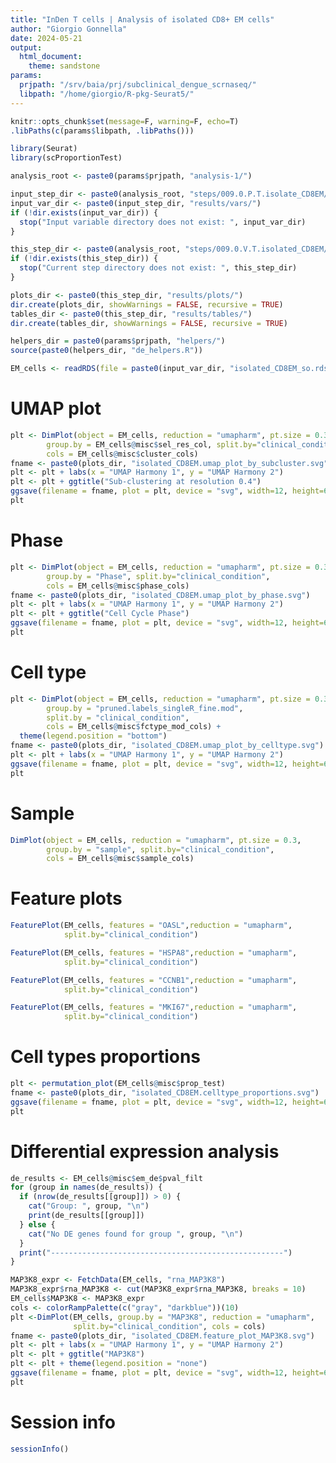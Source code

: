 ```yaml
---
title: "InDen T cells | Analysis of isolated CD8+ EM cells"
author: "Giorgio Gonnella"
date: 2024-05-21
output:
  html_document:
    theme: sandstone
params:
  prjpath: "/srv/baia/prj/subclinical_dengue_scrnaseq/"
  libpath: "/home/giorgio/R-pkg-Seurat5/"
---
```


```r
knitr::opts_chunk$set(message=F, warning=F, echo=T)
.libPaths(c(params$libpath, .libPaths()))

library(Seurat)
library(scProportionTest)

analysis_root <- paste0(params$prjpath, "analysis-1/")

input_step_dir <- paste0(analysis_root, "steps/009.0.P.T.isolate_CD8EM/")
input_var_dir <- paste0(input_step_dir, "results/vars/")
if (!dir.exists(input_var_dir)) {
  stop("Input variable directory does not exist: ", input_var_dir)
}

this_step_dir <- paste0(analysis_root, "steps/009.0.V.T.isolated_CD8EM/")
if (!dir.exists(this_step_dir)) {
  stop("Current step directory does not exist: ", this_step_dir)
}

plots_dir <- paste0(this_step_dir, "results/plots/")
dir.create(plots_dir, showWarnings = FALSE, recursive = TRUE)
tables_dir <- paste0(this_step_dir, "results/tables/")
dir.create(tables_dir, showWarnings = FALSE, recursive = TRUE)

helpers_dir = paste0(params$prjpath, "helpers/")
source(paste0(helpers_dir, "de_helpers.R"))
```

```r
EM_cells <- readRDS(file = paste0(input_var_dir, "isolated_CD8EM_so.rds"))
```

# UMAP plot

```r
plt <- DimPlot(object = EM_cells, reduction = "umapharm", pt.size = 0.3,
        group.by = EM_cells@misc$sel_res_col, split.by="clinical_condition",
        cols = EM_cells@misc$cluster_cols)
fname <- paste0(plots_dir, "isolated_CD8EM.umap_plot_by_subcluster.svg")
plt <- plt + labs(x = "UMAP Harmony 1", y = "UMAP Harmony 2")
plt <- plt + ggtitle("Sub-clustering at resolution 0.4")
ggsave(filename = fname, plot = plt, device = "svg", width=12, height=6)
plt
```

# Phase

```r
plt <- DimPlot(object = EM_cells, reduction = "umapharm", pt.size = 0.3,
        group.by = "Phase", split.by="clinical_condition",
        cols = EM_cells@misc$phase_cols)
fname <- paste0(plots_dir, "isolated_CD8EM.umap_plot_by_phase.svg")
plt <- plt + labs(x = "UMAP Harmony 1", y = "UMAP Harmony 2")
plt <- plt + ggtitle("Cell Cycle Phase")
ggsave(filename = fname, plot = plt, device = "svg", width=12, height=6)
plt
```

# Cell type

```r
plt <- DimPlot(object = EM_cells, reduction = "umapharm", pt.size = 0.3,
        group.by = "pruned.labels_singleR_fine.mod",
        split.by = "clinical_condition",
        cols = EM_cells@misc$fctype_mod_cols) +
  theme(legend.position = "bottom")
fname <- paste0(plots_dir, "isolated_CD8EM.umap_plot_by_celltype.svg")
plt <- plt + labs(x = "UMAP Harmony 1", y = "UMAP Harmony 2")
ggsave(filename = fname, plot = plt, device = "svg", width=12, height=6)
plt
```

# Sample

```r
DimPlot(object = EM_cells, reduction = "umapharm", pt.size = 0.3,
        group.by = "sample", split.by="clinical_condition",
        cols = EM_cells@misc$sample_cols)
```

# Feature plots

```r
FeaturePlot(EM_cells, features = "OASL",reduction = "umapharm",
            split.by="clinical_condition")
```

```r
FeaturePlot(EM_cells, features = "HSPA8",reduction = "umapharm",
            split.by="clinical_condition")
```

```r
FeaturePlot(EM_cells, features = "CCNB1",reduction = "umapharm",
            split.by="clinical_condition")
```

```r
FeaturePlot(EM_cells, features = "MKI67",reduction = "umapharm",
            split.by="clinical_condition")
```

# Cell types proportions

```r
plt <- permutation_plot(EM_cells@misc$prop_test)
fname <- paste0(plots_dir, "isolated_CD8EM.celltype_proportions.svg")
ggsave(filename = fname, plot = plt, device = "svg", width=12, height=6)
plt
```

# Differential expression analysis

```r
de_results <- EM_cells@misc$em_de$pval_filt
for (group in names(de_results)) {
  if (nrow(de_results[[group]]) > 0) {
    cat("Group: ", group, "\n")
    print(de_results[[group]])
  } else {
    cat("No DE genes found for group ", group, "\n")
  }
  print("----------------------------------------------------")
}
```

```r
MAP3K8_expr <- FetchData(EM_cells, "rna_MAP3K8")
MAP3K8_expr$rna_MAP3K8 <- cut(MAP3K8_expr$rna_MAP3K8, breaks = 10)
EM_cells$MAP3K8 <- MAP3K8_expr
cols <- colorRampPalette(c("gray", "darkblue"))(10)
plt <-DimPlot(EM_cells, group.by = "MAP3K8", reduction = "umapharm",
              split.by="clinical_condition", cols = cols)
fname <- paste0(plots_dir, "isolated_CD8EM.feature_plot_MAP3K8.svg")
plt <- plt + labs(x = "UMAP Harmony 1", y = "UMAP Harmony 2")
plt <- plt + ggtitle("MAP3K8")
plt <- plt + theme(legend.position = "none")
ggsave(filename = fname, plot = plt, device = "svg", width=12, height=6)
plt
```

# Session info

```r
sessionInfo()
```
